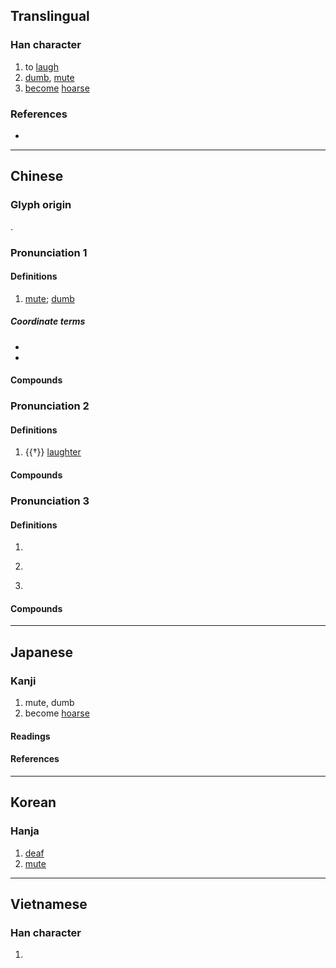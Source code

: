 {{character info/new}}
{{also|唖|哑}}
==Translingual==
{{Han simplified forms|啞|唖|哑}}

===Han character===
{{Han char|rn=30|rad=口|as=08|sn=11|four=61017|canj=RMLM|ids=⿰口亞}}

# to [[laugh]]
# [[dumb]], [[mute]]
# [[become]] [[hoarse]]

===References===
* {{Han ref|kx=0196.150|dkj=03835|dj=0417.240|hdz=10636.070|uh=555E|ud=21854|bh=B0D7|bd=45271}}

----

==Chinese==
{{zh-forms|s=哑}}

===Glyph origin===
{{Han etym}}
{{Han compound|ls=psc|口|c1=s|t1=mouth|亞|c2=p}}.

===Pronunciation 1===
{{zh-pron
|m=yǎ
|c=aa2
|h=pfs=á
|md=
|mn=xm,qz,tw:é/zz:ée/á
|mn_note=é/ée - vernacular; á - literary
|mn-t=ê2
|w=2o
|mc=1
|oc=1
|cat=a
}}

====Definitions====
{{zh-hanzi}}

# [[mute]]; [[dumb]] {{gloss|unable to speak}}

=====Coordinate terms=====
* {{zh-l|聾|deaf}}
* {{zh-l|盲|blind}}

====Compounds====
{{zh-der|啞聲|啞子|啞劇|低啞|啞子做夢|啞戲|啞口無言|喝啞吧酒|啞子托夢|吃啞吧虧|嘶啞|喑啞|啞板|啞穴|啞巴|啞謎|咿啞|啞巴虧|天聾地啞|啞子得夢|啞默悄靜|啞酒|啞嗓|咿咿啞啞|啞鈴|啞炮|沙啞|打啞謎|推聾做啞|猜啞謎|推聾裝啞|瘖啞|盲婚啞嫁|演啞劇|梵啞鈴|瘖啞人|聾啞學校|詐啞佯聾|聾啞|聾盲瘖啞|裝聾作啞|聾啞症|裝聾裝啞}}

===Pronunciation 2===
{{zh-pron
|m=yǎ,è,2nb=formerly Mainland, Standard Taiwan
|c=ak1
|h=
|md=
|mn=qz:iak/tw:ek
|w=
|mc=3+4
|oc=n,3+4
|cat=n
}}

====Definitions====
{{zh-hanzi}}

# {{†}} [[laughter]] {{attention|zh|please check}}

====Compounds====
{{zh-der|*啞啞|*啞然無言|*啞然失色|*啞然失笑|*啞然}}

===Pronunciation 3===
{{zh-pron
|m=yā
|c=aa1
|h=
|md=
|mn=qz,tw:a
|w=
|mc=2
|oc=n,2
|cat=a
}}

====Definitions====
{{zh-hanzi}}

# {{zh-alt-form|呀}}
# {{lb|zh|onomatopoeia}} {{n-g|The sound of cawing.}}
# {{lb|zh|onomatopoeia}} {{n-g|The sound of a child learning to speak.}}

====Compounds====
{{zh-der|嘔啞|嘔嘔啞啞|啞吒/哑咤|啞咽|嗚啞}}

----

==Japanese==

===Kanji===
{{ja-kanji|grade=9|rs=口08|style=ky|shin=唖}}

# mute, dumb
# become [[hoarse]]

====Readings====
{{ja-readings
|kanon=[[あ]] (a), [[あく]] (aku)
|goon={{qualifier|rare}}: [[え]] (e), [[やく]] (yaku)
|kun=[[おし]] (oshi)
}}

====References====
{{ja-kref
|ku=1508
|shift=3671
|jis=2F28
|euc=
|freq=''not ranked''
|nelson=''not listed''
|newnelson=827
|halpern=''not listed''
|kld=''not listed''
|heisig=''not listed''
|tuttle=''not listed''
}}

----

==Korean==

===Hanja===
{{ko-hanja|hangeul=아|rv=a|mr=a}}

# [[deaf]]
# [[mute]]

----

==Vietnamese==

===Han character===
{{vi-hantu|[[á]], [[ạ]], [[ớ]]|rs=口08}}

# {{defn|lang=vi|sort=口08}}